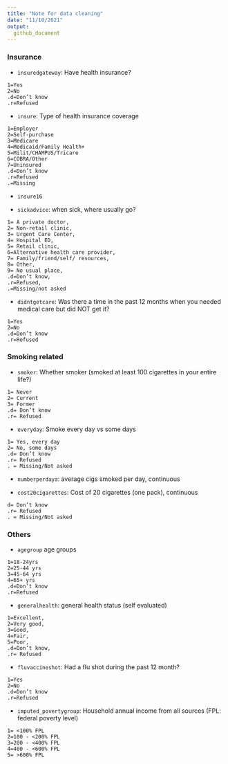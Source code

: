```yaml
---
title: "Note for data cleaning"
date: "11/10/2021"
output: 
  github_document
---
```




### Insurance

* `insuredgateway`: Have health insurance? 

```
1=Yes
2=No
.d=Don’t know
.r=Refused
```

* `insure`: Type of health insurance coverage

```
1=Employer
2=Self-purchase
3=Medicare
4=Medicaid/Family Health+
5=Milit/CHAMPUS/Tricare
6=COBRA/Other
7=Uninsured
.d=Don’t know
.r=Refused
.=Missing

```

* `insure16`


* `sickadvice`: when sick, where usually go?

```
1= A private doctor,
2= Non-retail clinic,
3= Urgent Care Center,
4= Hospital ED,
5= Retail clinic,
6=Alternative health care provider,
7= Family/friend/self/ resources,
8= Other,
9= No usual place,
.d=Don’t know,
.r=Refused, 
.=Missing/not asked
```

* `didntgetcare`: Was there a time in the past 12 months when you
needed medical care but did NOT get it? 

```
1=Yes
2=No
.d=Don’t know
.r=Refused
```

### Smoking related

* `smoker`: Whether smoker (smoked at least 100 cigarettes in your entire life?)

```
1= Never
2= Current
3= Former
.d= Don’t know
.r= Refused
```

* `everyday`: Smoke every day vs some days

```
1= Yes, every day
2= No, some days
.d= Don’t know
.r= Refused
. = Missing/Not asked
```

* `numberperdaya`:  average cigs smoked per day, continuous

* `cost20cigarettes`: Cost of 20 cigarettes (one pack), continuous

```
d= Don’t know
.r= Refused  
. = Missing/Not asked
```

### Others

* `agegroup` age groups

```
1=18-24yrs
2=25-44 yrs
3=45-64 yrs
4=65+ yrs
.d=Don’t know
.r=Refused
```


* `generalhealth`: general health status (self evaluated)

```
1=Excellent, 
2=Very good, 
3=Good, 
4=Fair, 
5=Poor, 
.d=Don’t know,  
.r= Refused
```

* `fluvaccineshot`:  Had a flu shot during the past 12 month?

```
1=Yes
2=No
.d=Don’t know
.r=Refused
```

* `imputed_povertygroup`: Household annual income from all sources (FPL: federal poverty level)

```
1= <100% FPL
2=100 - <200% FPL
3=200 - <400% FPL
4=400 - <600% FPL
5= >600% FPL
```










